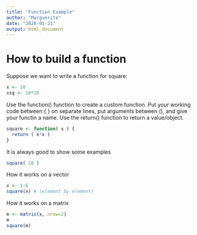 ```yaml
---
title: "Function Example"
author: "Marguerite"
date: "2020-01-21"
output: html_document
---
```

# How to build a function
Suppose we want to write a function for square:

```r
x <- 10
xsq <- 10*10
```

Use the function() function to create a custom 
function. Put your working code between { } on 
separate lines, put arguments between (), and give
your functin a name.
Use the return() function to return a value/object. 

```r
square <- function( x ) {
  return ( x*x )
}
```

It is always good to show some examples
```r
square( 10 )
```

How it works on a vector
```r
x <- 1:6
square(x) # (element by element)
```
How it works on a matrix
```r
m <- matrix(x, nrow=2)
m
square(m)
```
